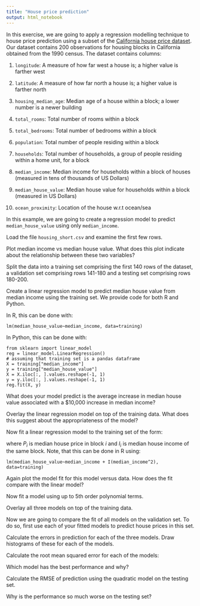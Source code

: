 ```yaml
---
title: "House price prediction"
output: html_notebook
---
```


In this exercise, we are going to apply a regression modelling technique to house price prediction using a subset of the [California house price dataset](https://www.kaggle.com/camnugent/california-housing-prices). Our dataset contains 200 observations for housing blocks in California obtained from the 1990 census. The dataset contains columns:

1. `longitude`: A measure of how far west a house is; a higher value is farther west

2. `latitude`: A measure of how far north a house is; a higher value is farther north

3. `housing_median_age`: Median age of a house within a block; a lower number is a newer building

4. `total_rooms`: Total number of rooms within a block

5. `total_bedrooms`: Total number of bedrooms within a block

6. `population`: Total number of people residing within a block

7. `households`: Total number of households, a group of people residing within a home unit, for a block

8. `median_income`: Median income for households within a block of houses (measured in tens of thousands of US Dollars)

9. `median_house_value`: Median house value for households within a block (measured in US Dollars)

10. `ocean_proximity`: Location of the house w.r.t ocean/sea

In this example, we are going to create a regression model to predict `median_house_value` using only `median_income`.

Load the file `housing_short.csv` and examine the first few rows.

Plot median income vs median house value. What does this plot indicate about the relationship between these two variables?

Split the data into a training set comprising the first 140 rows of the dataset, a validation set comprising rows 141-180 and a testing set comprising rows 180-200.

Create a linear regression model to predict median house value from median income using the training set. We provide code for both R and Python.

In R, this can be done with:
```
lm(median_house_value~median_income, data=training)
```


In Python, this can be done with:
```
from sklearn import linear_model
reg = linear_model.LinearRegression()
# assuming that training set is a pandas dataframe
X = training["median_income"]
y = training["median_house_value"]
X = X.iloc[:, ].values.reshape(-1, 1)
y = y.iloc[:, ].values.reshape(-1, 1)
reg.fit(X, y)
```

What does your model predict is the average increase in median house value associated with a \$10,000 increase in median income?

Overlay the linear regression model on top of the training data. What does this suggest about the appropriateness of the model?

Now fit a linear regression model to the training set of the form:

\begin{equation}
P_i = a + b_1 I_i + b_2 I_i^2
\end{equation}

where $P_i$ is median house price in block $i$ and $I_i$ is median house income of the same block. Note, that this can be done in R using:

`lm(median_house_value~median_income + I(median_income^2), data=training)`

Again plot the model fit for this model versus data. How does the fit compare with the linear model?

Now fit a model using up to 5th order polynomial terms.

Overlay all three models on top of the training data.

Now we are going to compare the fit of all models on the validation set. To do so, first use each of your fitted models to predict house prices in this set.

Calculate the errors in prediction for each of the three models. Draw histograms of these for each of the models.

Calculate the root mean squared error for each of the models:

\begin{equation}
\text{RMSE} = \sqrt{1/N\sum_{i=1}^N \text{error}_i^2}
\end{equation}

Which model has the best performance and why?

Calculate the RMSE of prediction using the quadratic model on the testing set.

Why is the performance so much worse on the testing set?
